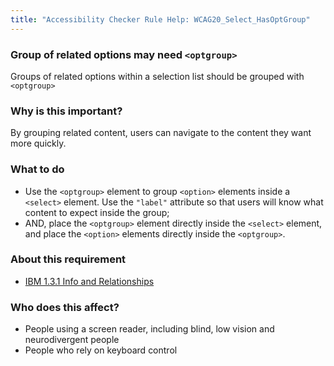 ```yaml
---
title: "Accessibility Checker Rule Help: WCAG20_Select_HasOptGroup"
---
```


<div className="toolHelp">
<Row>
<Column colLg={16} colMd={8} colSm={4} className="toolHead">

### Group of related options may need `<optgroup>`

<div id="locLevel"></div>

Groups of related options within a selection list should be grouped with `<optgroup>`

</Column>
</Row>
<Row>
<Column colLg={11} colMd={5} colSm={4} className="toolMain">

### Why is this important?

By grouping related content, users can navigate to the content they want more quickly.

<div id="locSnippet"></div>

### What to do

 * Use the `<optgroup>` element to group `<option>` elements inside a `<select>` element. Use the `"label"` attribute so that users will know what content to expect inside the group;
 * AND, place the `<optgroup>` element directly inside the `<select>` element, and place the `<option>` elements directly inside the `<optgroup>`.

</Column>
<Column colLg={5} colMd={3} colSm={4} className="toolLeft">

### About this requirement

* [IBM 1.3.1 Info and Relationships](https://www.ibm.com/able/requirements/requirements/#1_3_1)

### Who does this affect?

 * People using a screen reader, including blind, low vision and neurodivergent people
 * People who rely on keyboard control

</Column>
</Row>
</div>


